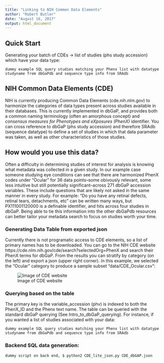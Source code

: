 ```yaml
---
title: "Linking to NIH Common Data Elements"
author: "Robert Butler"
date: "August 16, 2017"
output: html_document
---
```


## Quick Start

Generating your batch of CDEs -> list of studies (phs study accession) which have your data type:

```
dummy example SQL query studies matching your Phenx list with datatype studyname from dbGaPdb and sequence type info from SRAdb
```

## NIH Common Data Elements (CDE)

NIH is currently producing Common Data Elements (cde.nih.nlm.gov) to harmonize the categories of data types present across studies available in their databases. This is currently implemented in dbGaP, and provides both a common naming terminology (often an amorphous concept) and *consensus measures for Phenotypes and eXposures (PhenX)* identifier. You can cross reference to dbGaP (phs study accession) and therefore SRAdb (sequence datatype) to define a set of studies in which that data parameter was taken, as well as other characteristics of those studies.

## How would you use this data?

Often a difficulty in determining studies of interest for analysis is knowing what metadata was collected in a given study. In our example case someone studying eye conditions can see that there are harmonized PhenX codes under "Ocular" for 36 data points--some obivously relevant, some less intuitive but still potentially significant--across 271 dbGaP accession variables. These include questions that are likely not asked in the same manner in every study. For example: "Do you have any retinal defects, retinal tears, detachments, etc" can be written many ways, but PX111001120000 is a definable identifier, and hits across four studies in dbGaP. Being able to tie this information into the other dbGaPdb resources can better tailor your metadata search to focus on studies worth your time. 

### Generating Data Table from exported json  

Currently there is not programatic access to CDE elements, so a list of primary names has to be downloaded. You can go to the NIH CDE website https://cde.nlm.nih.gov/cde/search?selectedOrg=PhenX and search their PhenX terms for dbGaP. From the results you can stratify by category (on the left) and export a json (upper right corner). In this example, we selected the "Ocular" category to produce a sample subset "data/CDE_Ocular.csv":

![Image of CDE website](./NIH_CDE.PNG)

### Querying based on the table

The primary key is the variable_accession (phv) is indexed to both the PhenX_ID and the Phenx text name. The table can be queried with the standard dbGaP querying (See Intro_to_dbGaP_querying). For instance, if you wanted a list of studies associated with your data:

```
dummy example SQL query studies matching your Phenx list with datatype studyname from dbGaPdb and sequence type info from SRAdb
```

### Backend SQL data generation:
```
dummy script on back end, $ python2 CDE_lite_json.py CDE_dbGAP.json
```
